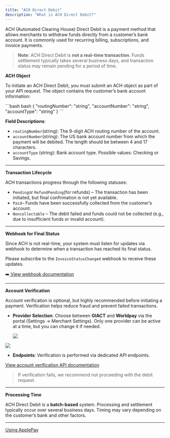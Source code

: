 ```yaml
---
title: "ACH Direct Debit"
description: "What is ACH Direct Debit?"
---
```


ACH (Automated Clearing House) Direct Debit is a payment method that allows merchants to withdraw funds directly from a customer’s bank account. It is commonly used for recurring billing, subscriptions, and invoice payments.

> **Note**: ACH Direct Debit is **not a real-time transaction**. Funds settlement typically takes several business days, and transaction status may remain pending for a period of time.

**ACH Object**

To initiate an ACH Direct Debit, you must submit an ACH object as part of your API request. The object contains the customer’s bank account information:

<CodeGroup>
  ```bash bash
  {   
  	"routingNumber": "string",   
  	"accountNumber": "string",   
  	"accountType": "string" 
  }
  ```
</CodeGroup>

**Field Descriptions**:

* `routingNumber`(string): The 9-digit ACH routing number of the account.
* `accountNumber`(string): The US bank account number from which the payment will be debited. The length should be between 4 and 17 characters.
* `accountType` (string): Bank account type. Possible values: Checking or Savings.

***

**Transaction Lifecycle**

ACH transactions progress through the following statuses:

* `Pending`or `RefundPending`(for refunds) – The transaction has been initiated, but final confirmation is not yet available.
* `Paid`– Funds have been successfully collected from the customer’s account.
* `Noncollectable` – The debit failed and funds could not be collected (e.g., due to insufficient funds or invalid account).

***

**Webhook for Final Status**

Since ACH is not real-time, your system must listen for updates via webhook to determine when a transaction has reached its final status.

Please subscribe to the `InvoiceStatusChanged` webhook to receive these updates.

➡️[ View webhook documentation](https://docs.revolv3.com/docs/webhooks#/)

***

**Account Verification**

Account verification is optional, but highly recommended before initiating a payment. Verification helps reduce fraud and prevent failed transactions.

* **Provider Selection**: Choose between **GIACT** and **Worldpay** via the portal (Settings → Merchant Settings). Only one provider can be active at a time, but you can change it if needed.

  ![](\images\docs\5e8827d9eac53c3a9719a956b0bae08eb3dfb4888e29446a5d0fb484beba8bc7-image.png)

![](\images\docs\75ce685252f45c3775912cede933c085b81dee517d86fbca50ad612d302dd9c6-image.png)

* **Endpoints**: Verification is performed via dedicated API endpoints.

[View account verification API documentation](https://docs.revolv3.com/reference/)

> If verification fails, we recommend not proceeding with the debit request.

***

**Processing Time**

ACH Direct Debit is a **batch-based** system. Processing and settlement typically occur over several business days. Timing may vary depending on the customer’s bank and other factors.

***

[Using ApplePay](/docs/using-applepay)
